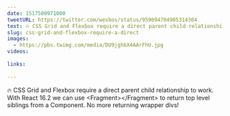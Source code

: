 ```yaml
---
date: 1517500971000
tweetURL: https://twitter.com/wesbos/status/959094704905314304
text: 🔥 CSS Grid and Flexbox require a direct parent child relationship to work. With React 16.2 we can use &lt;Fragment&gt;&lt;/Fragment&gt; to return top level siblings from a Component. No more returning wrapper divs! 
slug: css-grid-and-flexbox-require-a-direct
images:
  - https://pbs.twimg.com/media/DU9jghbX4AArFhU.jpg
videos:
  
links:
  
---
```

🔥 CSS Grid and Flexbox require a direct parent child relationship to work. With React 16.2 we can use &lt;Fragment&gt;&lt;/Fragment&gt; to return top level siblings from a Component. No more returning wrapper divs!

